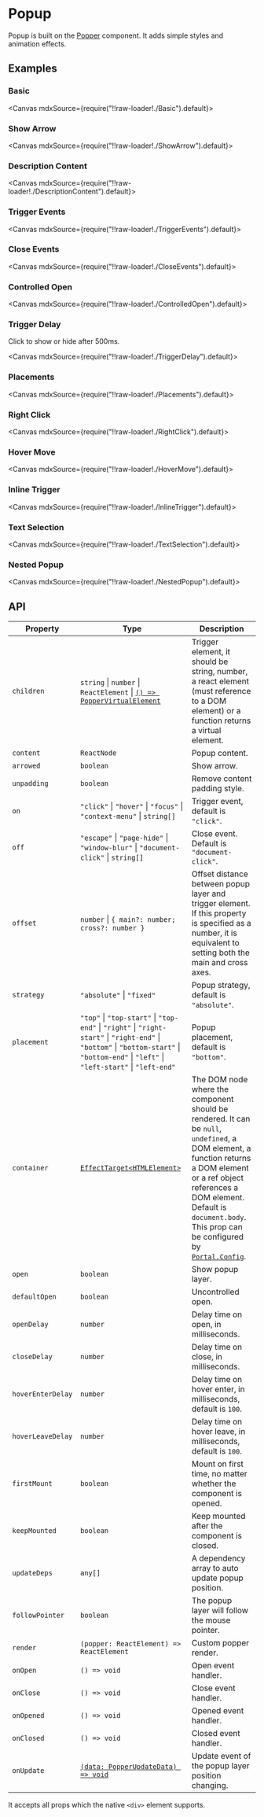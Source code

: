
<Meta title="Overlays/Popup" />

# Popup

Popup is built on the [Popper](?path=/story/overlays-popper--page) component. It adds simple styles and animation effects.

## Examples

### Basic

<Canvas mdxSource={require("!!raw-loader!./Basic").default}>
  <Story id="examples-popup--basic" />
</Canvas>

### Show Arrow

<Canvas mdxSource={require("!!raw-loader!./ShowArrow").default}>
  <Story id="examples-popup--show-arrow" />
</Canvas>

### Description Content

<Canvas mdxSource={require("!!raw-loader!./DescriptionContent").default}>
  <Story id="examples-popup--description-content" />
</Canvas>

### Trigger Events

<Canvas mdxSource={require("!!raw-loader!./TriggerEvents").default}>
  <Story id="examples-popup--trigger-events" />
</Canvas>

### Close Events

<Canvas mdxSource={require("!!raw-loader!./CloseEvents").default}>
  <Story id="examples-popup--close-events" />
</Canvas>

### Controlled Open

<Canvas mdxSource={require("!!raw-loader!./ControlledOpen").default}>
  <Story id="examples-popup--controlled-open" />
</Canvas>

### Trigger Delay

Click to show or hide after 500ms.

<Canvas mdxSource={require("!!raw-loader!./TriggerDelay").default}>
  <Story id="examples-popup--trigger-delay" />
</Canvas>

### Placements

<Canvas mdxSource={require("!!raw-loader!./Placements").default}>
  <Story id="examples-popup--placements" />
</Canvas>

### Right Click

<Canvas mdxSource={require("!!raw-loader!./RightClick").default}>
  <Story id="examples-popup--right-click" />
</Canvas>

### Hover Move

<Canvas mdxSource={require("!!raw-loader!./HoverMove").default}>
  <Story id="examples-popup--hover-move" />
</Canvas>

### Inline Trigger

<Canvas mdxSource={require("!!raw-loader!./InlineTrigger").default}>
  <Story id="examples-popup--inline-trigger" />
</Canvas>

### Text Selection

<Canvas mdxSource={require("!!raw-loader!./TextSelection").default}>
  <Story id="examples-popup--text-selection" />
</Canvas>

### Nested Popup

<Canvas mdxSource={require("!!raw-loader!./NestedPopup").default}>
  <Story id="examples-popup--nested-popup" />
</Canvas>

## API

| Property          | Type                                                                                                                                                                                       | Description                                                                                                                                                                                                                                                                                                |
| ----------------- | ------------------------------------------------------------------------------------------------------------------------------------------------------------------------------------------ | ---------------------------------------------------------------------------------------------------------------------------------------------------------------------------------------------------------------------------------------------------------------------------------------------------------- |
| `children`        | `string` \| `number` \| `ReactElement` \| [`() => PopperVirtualElement`](?path=/story/overlays-popper--page#poppervirtualelement)                                                          | Trigger element, it should be string, number, a react element (must reference to a DOM element) or a function returns a virtual element.                                                                                                                                                                   |
| `content`         | `ReactNode`                                                                                                                                                                                | Popup content.                                                                                                                                                                                                                                                                                             |
| `arrowed`         | `boolean`                                                                                                                                                                                  | Show arrow.                                                                                                                                                                                                                                                                                                |
| `unpadding`       | `boolean`                                                                                                                                                                                  | Remove content padding style.                                                                                                                                                                                                                                                                              |
| `on`              | `"click"` \| `"hover"` \| `"focus"` \| `"context-menu"` \| `string[]`                                                                                                                      | Trigger event, default is `"click"`.                                                                                                                                                                                                                                                                       |
| `off`             | `"escape"` \| `"page-hide"` \| `"window-blur"` \| `"document-click"` \| `string[]`                                                                                                         | Close event. Default is `"document-click"`.                                                                                                                                                                                                                                                                |
| `offset`          | `number` \| `{ main?: number; cross?: number }`                                                                                                                                            | Offset distance between popup layer and trigger element. If this property is specified as a number, it is equivalent to setting both the main and cross axes.                                                                                                                                              |
| `strategy`        | `"absolute"` \| `"fixed"`                                                                                                                                                                  | Popup strategy, default is `"absolute"`.                                                                                                                                                                                                                                                                   |
| `placement`       | `"top"` \| `"top-start"` \| `"top-end"` \| `"right"` \| `"right-start"` \| `"right-end"` \| `"bottom"` \| `"bottom-start"` \| `"bottom-end"` \| `"left"` \| `"left-start"` \| `"left-end"` | Popup placement, default is `"bottom"`.                                                                                                                                                                                                                                                                    |
| `container`       | [`EffectTarget<HTMLElement>`](https://lilibraries.github.io/utils/types#effecttarget-react)                                                                                                | The DOM node where the component should be rendered. It can be `null`, `undefined`, a DOM element, a function returns a DOM element or a ref object references a DOM element. Default is `document.body`. This prop can be configured by [`Portal.Config`](?path=/story/others-portal--page#portalconfig). |
| `open`            | `boolean`                                                                                                                                                                                  | Show popup layer.                                                                                                                                                                                                                                                                                          |
| `defaultOpen`     | `boolean`                                                                                                                                                                                  | Uncontrolled open.                                                                                                                                                                                                                                                                                         |
| `openDelay`       | `number`                                                                                                                                                                                   | Delay time on open, in milliseconds.                                                                                                                                                                                                                                                                       |
| `closeDelay`      | `number`                                                                                                                                                                                   | Delay time on close, in milliseconds.                                                                                                                                                                                                                                                                      |
| `hoverEnterDelay` | `number`                                                                                                                                                                                   | Delay time on hover enter, in milliseconds, default is `100`.                                                                                                                                                                                                                                              |
| `hoverLeaveDelay` | `number`                                                                                                                                                                                   | Delay time on hover leave, in milliseconds, default is `100`.                                                                                                                                                                                                                                              |
| `firstMount`      | `boolean`                                                                                                                                                                                  | Mount on first time, no matter whether the component is opened.                                                                                                                                                                                                                                            |
| `keepMounted`     | `boolean`                                                                                                                                                                                  | Keep mounted after the component is closed.                                                                                                                                                                                                                                                                |
| `updateDeps`      | `any[]`                                                                                                                                                                                    | A dependency array to auto update popup position.                                                                                                                                                                                                                                                          |
| `followPointer`   | `boolean`                                                                                                                                                                                  | The popup layer will follow the mouse pointer.                                                                                                                                                                                                                                                             |
| `render`          | `(popper: ReactElement) => ReactElement`                                                                                                                                                   | Custom popper render.                                                                                                                                                                                                                                                                                      |
| `onOpen`          | `() => void`                                                                                                                                                                               | Open event handler.                                                                                                                                                                                                                                                                                        |
| `onClose`         | `() => void`                                                                                                                                                                               | Close event handler.                                                                                                                                                                                                                                                                                       |
| `onOpened`        | `() => void`                                                                                                                                                                               | Opened event handler.                                                                                                                                                                                                                                                                                      |
| `onClosed`        | `() => void`                                                                                                                                                                               | Closed event handler.                                                                                                                                                                                                                                                                                      |
| `onUpdate`        | [`(data: PopperUpdateData) => void`](?path=/story/overlays-popper--page#popperupdatedata)                                                                                                  | Update event of the popup layer position changing.                                                                                                                                                                                                                                                         |

It accepts all props which the native `<div>` element supports.
